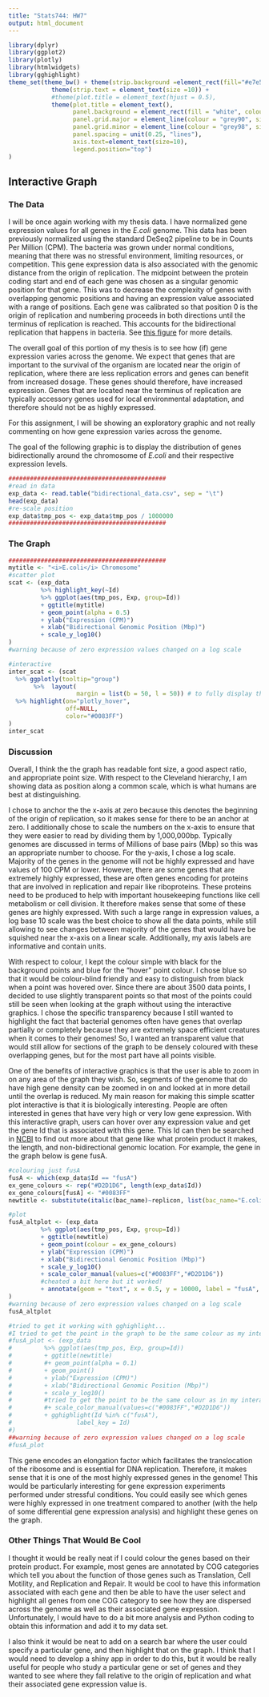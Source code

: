 ```yaml
---
title: "Stats744: HW7"
output: html_document
---
```


```r
library(dplyr)
library(ggplot2)
library(plotly)
library(htmlwidgets)
library(gghighlight)
theme_set(theme_bw() + theme(strip.background =element_rect(fill="#e7e5e2")) +
            theme(strip.text = element_text(size =10)) +
            #theme(plot.title = element_text(hjust = 0.5), 
            theme(plot.title = element_text(), 
                  panel.background = element_rect(fill = "white", colour = NA), 
                  panel.grid.major = element_line(colour = "grey90", size = 0.2), 
                  panel.grid.minor = element_line(colour = "grey98", size = 0.5), 
                  panel.spacing = unit(0.25, "lines"), 
                  axis.text=element_text(size=10),
                  legend.position="top") 
)
```


## Interactive Graph

### The Data

I will be once again working with my thesis data.
I have normalized gene expression values for all genes in the *E.coli* genome.
This data has been previously normalized using the standard DeSeq2 pipeline to be in Counts Per Million (CPM).
The bacteria was grown under normal conditions, meaning that there was no stressful environment, limiting resources, or competition.
This gene expression data is also associated with the genomic distance from the origin of replication.
The midpoint between the protein coding start and end of each gene was chosen as a singular genomic position for that gene.
This was to decrease the complexity of genes with overlapping genomic positions and having an expression value associated with a range of positions.
Each gene was calibrated so that position 0 is the origin of replication and numbering proceeds in both directions until the terminus of replication is reached.
This accounts for the bidirectional replication that happens in bacteria.
See [this figure](https://github.com/dlato/Stat744/blob/master/bidir_rep_fig.pdf) for more details.

The overall goal of this portion of my thesis is to see how (if) gene expression varies across the genome.
We expect that genes that are important to the survival of the organism are located near the origin of replication, where there are less replication errors and genes can benefit from increased dosage.
These genes should therefore, have increased expression.
Genes that are located near the terminus of replication are typically accessory genes used for local environmental adaptation, and therefore should not be as highly expressed.

For this assignment, I will be showing an exploratory graphic and not really commenting on how gene expression varies across the genome.

The goal of the following graphic is to display the distribution of genes bidirectionally around the chromosome of *E.coli*
and their respective expression levels.

```r
############################################
#read in data
exp_data <- read.table("bidirectional_data.csv", sep = "\t")
head(exp_data)
#re-scale position
exp_data$tmp_pos <- exp_data$tmp_pos / 1000000
############################################
```

### The Graph

```r
############################################
mytitle <- "<i>E.coli</i> Chromosome"
#scatter plot
scat <- (exp_data
         %>% highlight_key(~Id)
         %>% ggplot(aes(tmp_pos, Exp, group=Id)) 
         + ggtitle(mytitle)
         + geom_point(alpha = 0.5)
         + ylab("Expression (CPM)")
         + xlab("Bidirectional Genomic Position (Mbp)")
         + scale_y_log10()
)
#warning because of zero expression values changed on a log scale

#interactive
inter_scat <- (scat
  %>% ggplotly(tooltip="group")
       %>%  layout(
                   margin = list(b = 50, l = 50)) # to fully display the x and y axis labels
  %>% highlight(on="plotly_hover",
                off=NULL,
                color="#0083FF")
)
inter_scat
```


### Discussion

Overall, I think the the graph has readable font size, a good aspect ratio, and appropriate point size.
With respect to the Cleveland hierarchy, I am showing data as position along a common scale, which is what humans are best at distinguishing.

I chose to anchor the the x-axis at zero because this denotes the beginning of the origin of replication, so it makes sense for there to be an anchor at zero.
I additionally chose to scale the numbers on the x-axis to ensure that they were easier to read by dividing them by 1,000,000bp.
Typically genomes are discussed in terms of Millions of base pairs (Mbp) so this was an appropriate number to choose.
For the y-axis, I chose a log scale.
Majority of the genes in the genome will not be highly expressed and have values of 100 CPM or lower.
However, there are some genes that are extremely highly expressed, these are often genes encoding for proteins that are involved in replication and repair like riboproteins.
These proteins need to be produced to help with important housekeeping functions like cell metabolism or cell division.
It therefore makes sense that some of these genes are highly expressed.
With such a large range in expression values, a log base 10 scale was the best choice to show all the data points, while still allowing to see changes between majority of the genes that would have be squished near the x-axis on a linear scale.
Additionally, my axis labels are informative and contain units.

With respect to colour, I kept the colour simple with black for the background points and blue for the "hover" point colour.
I chose blue so that it would be colour-blind friendly and easy to distinguish from black when a point was hovered over.
Since there are about 3500 data points, I decided to use slightly transparent points so that most of the points could still be seen when looking at the graph without using the interactive graphics.
I chose the specific transparency because I still wanted to highlight the fact that bacterial genomes often have genes that overlap partially or completely because they are extremely space efficient creatures when it comes to their genomes!
So, I wanted an transparent value that would still allow for sections of the graph to be densely coloured with these overlapping genes, but for the most part have all points visible.

One of the benefits of interactive graphics is that the user is able to zoom in on any area of the graph they wish.
So, segments of the genome that do have high gene density can be zoomed in on and looked at in more detail until the overlap is reduced.
My main reason for making this simple scatter plot interactive is that it is biologically interesting.
People are often interested in genes that have very high or very low gene expression.
With this interactive graph, users can hover over any expression value and get the gene Id that is associated with this gene.
This Id can then be searched in [NCBI](https://www.ncbi.nlm.nih.gov/gene/) to find out more about that gene like what protein product it makes, the length, and non-bidirectional genomic location.
For example, the gene in the graph below is gene fusA.
```r
#colouring just fusA
fusA <- which(exp_data$Id == "fusA")
ex_gene_colours <- rep("#D2D1D6", length(exp_data$Id))
ex_gene_colours[fusA] <- "#0083FF"
newtitle <- substitute(italic(bac_name)~replicon, list(bac_name="E.coli", replicon="Chromosome"))

#plot
fusA_altplot <- (exp_data
         %>% ggplot(aes(tmp_pos, Exp, group=Id)) 
         + ggtitle(newtitle)
         + geom_point(colour = ex_gene_colours)
         + ylab("Expression (CPM)")
         + xlab("Bidirectional Genomic Position (Mbp)")
         + scale_y_log10()
         + scale_color_manual(values=c("#0083FF","#D2D1D6"))
         #cheated a bit here but it worked!
         + annotate(geom = "text", x = 0.5, y = 10000, label = "fusA", hjust = "left", colour = "#0083FF")
)
#warning because of zero expression values changed on a log scale
fusA_altplot

#tried to get it working with gghighlight...
#I tried to get the point in the graph to be the same colour as my interactive graph but I could not figure out how to do it in gghighlight
#fusA_plot <- (exp_data
#         %>% ggplot(aes(tmp_pos, Exp, group=Id)) 
#         + ggtitle(newtitle)
#         #+ geom_point(alpha = 0.1)
#         + geom_point()
#         + ylab("Expression (CPM)")
#         + xlab("Bidirectional Genomic Position (Mbp)")
#         + scale_y_log10()
#         #tried to get the point to be the same colour as in my interactive graph, failed.
#         #+ scale_color_manual(values=c("#0083FF","#D2D1D6"))
#         + gghighlight(Id %in% c("fusA"), 
#                  label_key = Id)
#)
##warning because of zero expression values changed on a log scale
#fusA_plot

```


This gene encodes an elongation factor which facilitates the translocation of the ribosome and is essential for DNA replication.
Therefore, it makes sense that it is one of the most highly expressed genes in the genome!
This would be particularly interesting for gene expression experiments performed under stressful conditions.
You could easily see which genes were highly expressed in one treatment compared to another (with the help of some differential gene expression analysis) and highlight these genes on the graph.

### Other Things That Would Be Cool

I thought it would be really neat if I could colour the genes based on their protein product.
For example, most genes are annotated by COG categories which tell you about the function of those genes such as Translation, Cell Motility, and Replication and Repair.
It would be cool to have this information associated with each gene and then be able to have the user select and highlight all genes from one COG category to see how they are dispersed across the genome as well as their associated gene expression.
Unfortunately, I would have to do a bit more analysis and Python coding to obtain this information and add it to my data set.

I also think it would be neat to add on a search bar where the user could specify a particular gene, and then highlight that on the graph.
I think that I would need to develop a shiny app in order to do this, but it would be really useful for people who study a particular gene or set of genes and they wanted to see where they fall relative to the origin of replication and what their associated gene expression value is.

